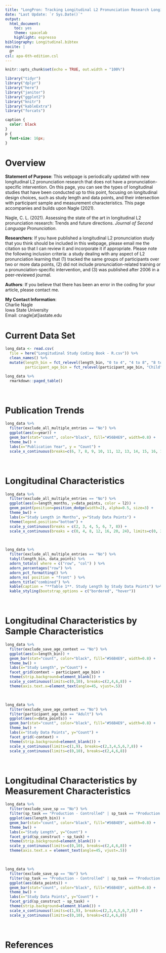 ---
title: "LongPron: Tracking Longitudinal L2 Pronunciation Research Longitudinally"
date: "Last Update: `r Sys.Date()`"
output: 
  html_document: 
    toc: yes
    theme: spacelab
    highlight: espresso
bibliography: Longitudinal.bibtex
nocite: |
  @*
csl: apa-6th-edition.csl
---

```{r setup, include=FALSE}
knitr::opts_chunk$set(echo = TRUE, out.width = "100%")
```

```{r, load-libs, echo=F, message=F, warning=F}
library("tidyr")
library("dplyr")
library("here")
library("janitor")
library("ggplot2")
library("knitr")
library("kableExtra")
library("forcats")
```

```{css, echo=F}
caption {
  color: black
}
p {
  font-size: 16px;
}
```
# Overview
**Statement of Purpose**: This webpage is periodically updated with new longitudinal L2 pronunciation research that does not have a pronunciation-specific intervention. On this page, you can see the types of longitudinal studies that have been conducted up to this point, focusing on longitudinal design choices, such as study length and data points, and their intersection with participant sample and measurement characteristics. This page accompanies and builds upon Nagle (2021).

Nagle, C. L. (2021). Assessing the state of the art in longitudinal L2 pronunciation research: Trends and future directions. *Journal of Second Language Pronunciation*.

**Researchers**: If you have published a longitudinal L2 pronunciation study that you think should be included in this webpage, please email me the citation so that I can review it and incorporate it if appropriate. Please note the following inclusion criteria: a study dealing with any aspect of L2 pronunciation learning that (1) tracked the same groups of participants over two or more data points, (2) did not include pronunciation-related training or a pronunciation-specific intervention, and (3) was published after 2006 in a peer-reviewed journal.

**Authors**: If you believe that there has been an error in the coding for your article, please contact me.

**My Contact Information**:  
Charlie Nagle  
Iowa State University  
Email: cnagle[at]iastate.edu

# Current Data Set
```{r, load-data, message=F}
long_data <- read.csv(
  file = here("Longitudinal Study Coding Book - R.csv")) %>% 
  clean_names() %>% 
  mutate(length_bin = fct_relevel(length_bin, "0 to 4", "4 to 8", "8 to 12", "12 to 24", "24+"),
         participant_age_bin = fct_relevel(participant_age_bin, "Child", "Adolescent", "Adult"))
```
```{r, print-table}
long_data %>% 
  rmarkdown::paged_table()
```
<br>

# Publication Trends
```{r, gg-yearlypubs-longpron, fig.cap="**Figure 1**. Longitudinal L2 Pronunciation Publications by Year", fig.dim=c(5,4), warning=F}
long_data %>%
  filter(exclude_all_multiple_entries == "No") %>%
  ggplot(aes(x=year)) +
  geom_bar(stat="count", color="black", fill="#56B4E9", width=0.8) +
  theme_bw() +
  labs(x="Publication Year", y = "Count") +
  scale_x_continuous(breaks=c(6, 7, 8, 9, 10, 11, 12, 13, 14, 15, 16, 17, 18, 19, 20, 21))
```
<br>

# Longitudinal Characteristics
```{r, gg-lengthdatapoints, fig.cap="**Figure 2**. Study Length by Data Points", fig.dim=c(5,4), warning=F}
long_data %>%
  filter(exclude_all_multiple_entries == "No") %>%
  ggplot(aes(x=length_months, y=data_points, color = l2)) +
  geom_point(position=position_dodge(width=2), alpha=0.5, size=3) +
  theme_bw() +
  labs(x="Study Length in Months", y="Study Data Points") +
  theme(legend.position="bottom") +
  scale_y_continuous(breaks = c(2, 3, 4, 5, 6, 7, 8)) +
  scale_x_continuous(breaks = c(0, 4, 8, 12, 16, 20, 24), limits=c(0, 30))
```
<br>
```{r}
long_data %>%
  filter(exclude_all_multiple_entries == "No") %>%
  tabyl(length_bin, data_points) %>%
  adorn_totals( where = c("row", "col") ) %>%
  adorn_percentages("row") %>%
  adorn_pct_formatting() %>%
  adorn_ns( position = "front" ) %>%
  adorn_title("combined") %>%
  kable(caption = "**Table 1**. Study Length by Study Data Points") %>%
  kable_styling(bootstrap_options = c("bordered", "hover"))
```
<br>

# Longitudinal Characteristics by Sample Characteristics
```{r, gg-lengthsample, fig.cap="**Figure 3**. Study Length by Learner Age Group and Context of Learning.", fig.dim=c(7,5), warning=F}
long_data %>%
  filter(exclude_save_age_context == "No") %>%
  ggplot(aes(x=length_bin)) + 
  geom_bar(stat="count", color="black", fill="#56B4E9", width=0.8) +
  theme_bw() +
  labs(x="Study Length", y="Count") +
  facet_grid(context ~ participant_age_bin) +
  theme(strip.background=element_blank()) +
  scale_y_continuous(limits=c(0,10), breaks=c(2,4,6,8)) + 
  theme(axis.text.x=element_text(angle=45, vjust=.5))
```
<br>
```{r, gg-pointssample, fig.cap="**Figure 4**. Study Length by Context of Learning for Adult Learners.", fig.dim=c(5,3), warning=F}
long_data %>%
  filter(exclude_save_age_context == "No") %>%
  filter(participant_age_bin == "Adult") %>%
  ggplot(aes(x=data_points)) + 
  geom_bar(stat="count", color="black", fill="#56B4E9", width=0.8) +
  theme_bw() +
  labs(x="Study Data Points", y="Count") +
  facet_grid(~context) +
  theme(strip.background=element_blank()) +
  scale_x_continuous(limits=c(1,9), breaks=c(2,3,4,5,6,7,8)) +
  scale_y_continuous(limits=c(0,10), breaks=c(2,4,6,8))
```
<br>

# Longitudinal Characteristics by Measurement Characteristics
```{r, gg-lengthmeasurement, fig.cap="**Figure 5**. Study Length by Measurement Characteristics.", fig.dim=c(5,5), warning=F}
long_data %>%
  filter(exclude_save_sp == "No") %>%
  filter(sp_task == "Production - Controlled" | sp_task == "Production - Spontaneous") %>%
  ggplot(aes(length_bin)) + 
  geom_bar(stat="count", color="black", fill="#56B4E9", width=0.8) +
  theme_bw() +
  labs(x="Study Length", y="Count") +
  facet_grid(sp_construct ~ sp_task) +
  theme(strip.background=element_blank()) +
  scale_y_continuous(limits=c(0,10), breaks=c(2,4,6,8)) + 
  theme(axis.text.x = element_text(angle=45, vjust=.5))
```
<br>
```{r, gg-pointsmeasurement, fig.cap="**Figure 6**. Study Data Points by Measurement Characteristics.", fig.dim=c(5,5), warning=F}
long_data %>%
  filter(exclude_save_sp == "No") %>%
  filter(sp_task == "Production - Controlled" | sp_task == "Production - Spontaneous") %>%
  ggplot(aes(data_points)) + 
  geom_bar(stat="count", color="black", fill="#56B4E9", width=0.8) +
  theme_bw() +
  labs(x="Study Data Points", y="Count") +
  facet_grid(sp_construct ~ sp_task) +
  theme(strip.background=element_blank()) +
  scale_x_continuous(limits=c(1,9), breaks=c(2,3,4,5,6,7,8)) +
  scale_y_continuous(limits=c(0,10), breaks=c(2,4,6,8))
```
<br>

# References
